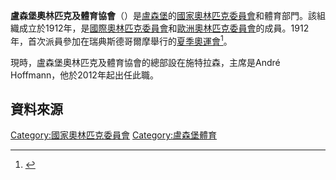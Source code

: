 {{Infobox National Olympic Committee
| title = 盧森堡奧林匹克及體育協會
| logo = 
| 國家或地區 = LUX
| 國家或地區編碼 = LUX
| 成立日期 = 1912年
| 加入國際奧委會 = 1912年
| 所屬成員 = [[歐洲奧林匹克委員會|歐洲奧林匹克委員會]]
| 總部 = 盧森堡施特拉森
| 會長 = André Hoffmann
| 秘書長 =
| 網頁 = [http://www.cosl.lu 官方網頁]
}}
'''盧森堡奧林匹克及體育協會'''（{{lang-fr|Comité Olympique et Sportif Luxembourgeois}}）是[[盧森堡|盧森堡]]的[[國家奧林匹克委員會|國家奧林匹克委員會]]和體育部門。該組織成立於1912年，是[[國際奧林匹克委員會|國際奧林匹克委員會]]和[[歐洲奧林匹克委員會|歐洲奧林匹克委員會]]的成員。1912年，首次派員參加在瑞典斯德哥爾摩舉行的[[1912年夏季奧林匹克運動會|夏季奧運會]]<ref>{{Cite web |url=http://www.sports-reference.com/olympics/countries/LUX/ |title=Luxembourgish |access-date=2014-06-13 |archive-url=https://web.archive.org/web/20090220003153/http://www.sports-reference.com/olympics/countries/LUX/ |archive-date=2009-02-20 |dead-url=yes }}</ref>。

現時，盧森堡奧林匹克及體育協會的總部設在施特拉森，主席是André Hoffmann，他於2012年起出任此職。

==資料來源==
{{Reflist}}

{{歐洲奧林匹克委員會}}
{{Authority control}}

[[Category:國家奧林匹克委員會|Category:國家奧林匹克委員會]]
[[Category:盧森堡體育|Category:盧森堡體育]]